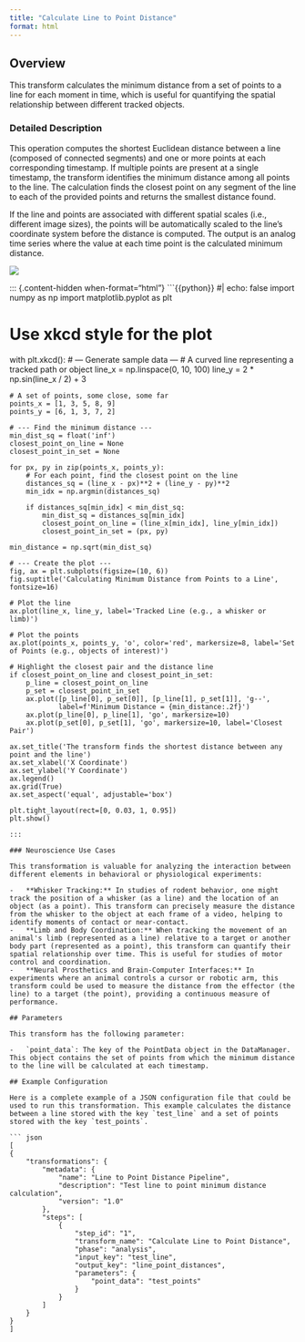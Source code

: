 ```yaml
---
title: "Calculate Line to Point Distance"
format: html
---
```


## Overview

This transform calculates the minimum distance from a set of points to a line for each moment in time, which is useful for quantifying the spatial relationship between different tracked objects.

### Detailed Description

This operation computes the shortest Euclidean distance between a line (composed of connected segments) and one or more points at each corresponding timestamp. If multiple points are present at a single timestamp, the transform identifies the minimum distance among all points to the line. The calculation finds the closest point on any segment of the line to each of the provided points and returns the smallest distance found.

If the line and points are associated with different spatial scales (i.e., different image sizes), the points will be automatically scaled to the line's coordinate system before the distance is computed. The output is an analog time series where the value at each time point is the calculated minimum distance.

![](images/clipboard-3209141553.png)

::: {.content-hidden when-format="html"}
```{{python}}
#| echo: false
import numpy as np
import matplotlib.pyplot as plt

# Use xkcd style for the plot
with plt.xkcd():
    # --- Generate sample data ---
    # A curved line representing a tracked path or object
    line_x = np.linspace(0, 10, 100)
    line_y = 2 * np.sin(line_x / 2) + 3

    # A set of points, some close, some far
    points_x = [1, 3, 5, 8, 9]
    points_y = [6, 1, 3, 7, 2]

    # --- Find the minimum distance ---
    min_dist_sq = float('inf')
    closest_point_on_line = None
    closest_point_in_set = None

    for px, py in zip(points_x, points_y):
        # For each point, find the closest point on the line
        distances_sq = (line_x - px)**2 + (line_y - py)**2
        min_idx = np.argmin(distances_sq)

        if distances_sq[min_idx] < min_dist_sq:
            min_dist_sq = distances_sq[min_idx]
            closest_point_on_line = (line_x[min_idx], line_y[min_idx])
            closest_point_in_set = (px, py)

    min_distance = np.sqrt(min_dist_sq)

    # --- Create the plot ---
    fig, ax = plt.subplots(figsize=(10, 6))
    fig.suptitle('Calculating Minimum Distance from Points to a Line', fontsize=16)

    # Plot the line
    ax.plot(line_x, line_y, label='Tracked Line (e.g., a whisker or limb)')

    # Plot the points
    ax.plot(points_x, points_y, 'o', color='red', markersize=8, label='Set of Points (e.g., objects of interest)')

    # Highlight the closest pair and the distance line
    if closest_point_on_line and closest_point_in_set:
        p_line = closest_point_on_line
        p_set = closest_point_in_set
        ax.plot([p_line[0], p_set[0]], [p_line[1], p_set[1]], 'g--',
                label=f'Minimum Distance = {min_distance:.2f}')
        ax.plot(p_line[0], p_line[1], 'go', markersize=10)
        ax.plot(p_set[0], p_set[1], 'go', markersize=10, label='Closest Pair')

    ax.set_title('The transform finds the shortest distance between any point and the line')
    ax.set_xlabel('X Coordinate')
    ax.set_ylabel('Y Coordinate')
    ax.legend()
    ax.grid(True)
    ax.set_aspect('equal', adjustable='box')

    plt.tight_layout(rect=[0, 0.03, 1, 0.95])
    plt.show()
```
:::

### Neuroscience Use Cases

This transformation is valuable for analyzing the interaction between different elements in behavioral or physiological experiments:

-   **Whisker Tracking:** In studies of rodent behavior, one might track the position of a whisker (as a line) and the location of an object (as a point). This transform can precisely measure the distance from the whisker to the object at each frame of a video, helping to identify moments of contact or near-contact.
-   **Limb and Body Coordination:** When tracking the movement of an animal's limb (represented as a line) relative to a target or another body part (represented as a point), this transform can quantify their spatial relationship over time. This is useful for studies of motor control and coordination.
-   **Neural Prosthetics and Brain-Computer Interfaces:** In experiments where an animal controls a cursor or robotic arm, this transform could be used to measure the distance from the effector (the line) to a target (the point), providing a continuous measure of performance.

## Parameters

This transform has the following parameter:

-   `point_data`: The key of the PointData object in the DataManager. This object contains the set of points from which the minimum distance to the line will be calculated at each timestamp.

## Example Configuration

Here is a complete example of a JSON configuration file that could be used to run this transformation. This example calculates the distance between a line stored with the key `test_line` and a set of points stored with the key `test_points`.

``` json
[
{
    "transformations": {
        "metadata": {
            "name": "Line to Point Distance Pipeline",
            "description": "Test line to point minimum distance calculation",
            "version": "1.0"
        },
        "steps": [
            {
                "step_id": "1",
                "transform_name": "Calculate Line to Point Distance",
                "phase": "analysis",
                "input_key": "test_line",
                "output_key": "line_point_distances",
                "parameters": {
                    "point_data": "test_points"
                }
            }
        ]
    }
}
]
```
